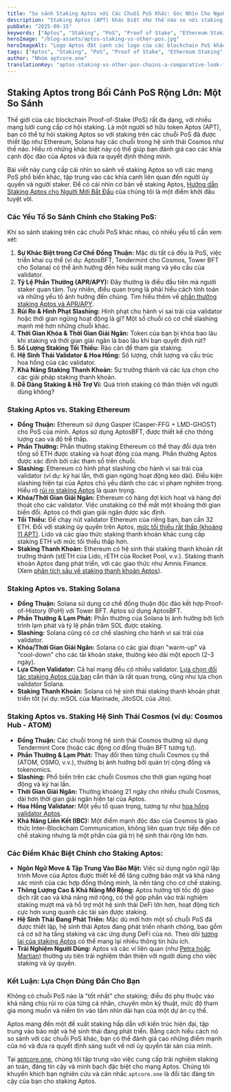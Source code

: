 ```yaml
---
title: "So sánh Staking Aptos với Các Chuỗi PoS Khác: Góc Nhìn Cho Người Staker"
description: "Staking Aptos (APT) khác biệt như thế nào so với staking trên các chuỗi Proof-of-Stake khác như Ethereum, Solana hay Cosmos? Khám phá những khác biệt chính về phần thưởng, rủi ro và cơ chế."
pubDate: "2025-09-15"
keywords: ["Aptos", "Staking", "PoS", "Proof of Stake", "Ethereum Staking", "Solana Staking", "Cosmos Staking", "Comparison", "APT"]
heroImage: "/blog-assets/aptos-staking-vs-other-pos.jpg"
heroImageAlt: "Logo Aptos đặt cạnh các logo của các blockchain PoS khác như Ethereum và Solana để so sánh"
tags: ["Aptos", "Staking", "PoS", "Proof of Stake", "Ethereum Staking", "Solana Staking", "Cosmos Staking", "Comparison", "APT"]
author: "Nhóm aptcore.one"
translationKey: "aptos-staking-vs-other-pos-chains-a-comparative-look-for-stakers"
---
```


## Staking Aptos trong Bối Cảnh PoS Rộng Lớn: Một So Sánh

Thế giới của các blockchain Proof-of-Stake (PoS) rất đa dạng, với nhiều mạng lưới cung cấp cơ hội staking. Là một người sở hữu token Aptos (APT), bạn có thể tự hỏi staking Aptos so với staking trên các chuỗi PoS đã được thiết lập như Ethereum, Solana hay các chuỗi trong hệ sinh thái Cosmos như thế nào. Hiểu rõ những khác biệt này có thể giúp bạn đánh giá cao các khía cạnh độc đáo của Aptos và đưa ra quyết định thông minh.

Bài viết này cung cấp cái nhìn so sánh về staking Aptos so với các mạng PoS phổ biến khác, tập trung vào các khía cạnh liên quan đến người ủy quyền và người staker. Để có cái nhìn cơ bản về staking Aptos, [Hướng dẫn Staking Aptos cho Người Mới Bắt Đầu](/blog/vi/huong-dan-cho-nguoi-moi-bat-dau-ve-staking-aptos-apt-tren-aptcore-one) của chúng tôi là một điểm khởi đầu tuyệt vời.

### Các Yếu Tố So Sánh Chính cho Staking PoS:

Khi so sánh staking trên các chuỗi PoS khác nhau, có nhiều yếu tố cần xem xét:

1. **Sự Khác Biệt trong Cơ Chế Đồng Thuận:** Mặc dù tất cả đều là PoS, việc triển khai cụ thể (ví dụ: AptosBFT, Tendermint cho Cosmos, Tower BFT cho Solana) có thể ảnh hưởng đến hiệu suất mạng và yêu cầu của validator.
2. **Tỷ Lệ Phần Thưởng (APR/APY):** Đây thường là điều đầu tiên mà người staker quan tâm. Tuy nhiên, điều quan trọng là phải hiểu cách tính toán và những yếu tố ảnh hưởng đến chúng. Tìm hiểu thêm về [phần thưởng staking Aptos và APR/APY](/blog/vi/phan-thuong-staking-aptos-giai-thich-apr-va-apy-va-cach-aptcore-one-hien-thi-chung).
3. **Rủi Ro & Hình Phạt Slashing:** Hình phạt cho hành vi sai trái của validator hoặc thời gian ngừng hoạt động là gì? Một số chuỗi có cơ chế slashing mạnh mẽ hơn những chuỗi khác.
4. **Thời Gian Khóa & Thời Gian Giải Ngân:** Token của bạn bị khóa bao lâu khi staking và thời gian giải ngân là bao lâu khi bạn quyết định rút?
5. **Số Lượng Staking Tối Thiểu:** Rào cản để tham gia staking.
6. **Hệ Sinh Thái Validator & Hoa Hồng:** Số lượng, chất lượng và cấu trúc hoa hồng của các validator.
7. **Khả Năng Staking Thanh Khoản:** Sự trưởng thành và các lựa chọn cho các giải pháp staking thanh khoản.
8. **Dễ Dàng Staking & Hỗ Trợ Ví:** Quá trình staking có thân thiện với người dùng không?

### Staking Aptos vs. Staking Ethereum

* **Đồng Thuận:** Ethereum sử dụng Gasper (Casper-FFG + LMD-GHOST) cho PoS của mình. Aptos sử dụng AptosBFT, được thiết kế cho thông lượng cao và độ trễ thấp.
* **Phần Thưởng:** Phần thưởng staking Ethereum có thể thay đổi dựa trên tổng số ETH được staking và hoạt động của mạng. Phần thưởng Aptos được xác định bởi các tham số trên chuỗi.
* **Slashing:** Ethereum có hình phạt slashing cho hành vi sai trái của validator (ví dụ: ký hai lần, thời gian ngừng hoạt động kéo dài). Điều kiện slashing hiện tại của Aptos chủ yếu dành cho các vi phạm nghiêm trọng. Hiểu rõ [rủi ro staking Aptos](/blog/vi/rui-ro-khi-staking-aptos-huong-dan-ro-rang-cach-giam-thieu) là quan trọng.
* **Khóa/Thời Gian Giải Ngân:** Ethereum có hàng đợi kích hoạt và hàng đợi thoát cho các validator. Việc unstaking có thể mất một khoảng thời gian biến đổi. Aptos có thời gian giải ngân được xác định.
* **Tối Thiểu:** Để chạy nút validator Ethereum của riêng bạn, bạn cần 32 ETH. Đối với staking ủy quyền trên Aptos, [mức tối thiểu rất thấp (khoảng 11 APT)](/blog/vi/aptos-staking-toi-thieu-can-bao-nhieu-apt-de-bat-dau). Lido và các giao thức staking thanh khoản khác cung cấp staking ETH với mức tối thiểu thấp hơn.
* **Staking Thanh Khoản:** Ethereum có hệ sinh thái staking thanh khoản rất trưởng thành (stETH của Lido, rETH của Rocket Pool, v.v.). Staking thanh khoản Aptos đang phát triển, với các giao thức như Amnis Finance. (Xem [phân tích sâu về staking thanh khoản Aptos](/blog/vi/kham-pha-sau-ve-staking-thanh-khoan-aptos-mo-khoa-thanh-khoan-toi-da-hoa-phan-thuong-apt)).

### Staking Aptos vs. Staking Solana

* **Đồng Thuận:** Solana sử dụng cơ chế đồng thuận độc đáo kết hợp Proof-of-History (PoH) với Tower BFT. Aptos sử dụng AptosBFT.
* **Phần Thưởng & Lạm Phát:** Phần thưởng của Solana bị ảnh hưởng bởi lịch trình lạm phát và tỷ lệ phần trăm SOL được staking.
* **Slashing:** Solana cũng có cơ chế slashing cho hành vi sai trái của validator.
* **Khóa/Thời Gian Giải Ngân:** Solana có các giai đoạn "warm-up" và "cool-down" cho các tài khoản stake, thường kéo dài một epoch (2-3 ngày).
* **Lựa Chọn Validator:** Cả hai mạng đều có nhiều validator. [Lựa chọn đối tác staking Aptos của bạn](/blog/vi/chon-doi-tac-staking-aptos-toi-da-hoa-phan-thuong-bao-mat-voi-aptcore-one) cẩn thận là rất quan trọng, cũng như lựa chọn validator Solana.
* **Staking Thanh Khoản:** Solana có hệ sinh thái staking thanh khoản phát triển tốt (ví dụ: mSOL của Marinade, JitoSOL của Jito).

### Staking Aptos vs. Staking Hệ Sinh Thái Cosmos (ví dụ: Cosmos Hub - ATOM)

* **Đồng Thuận:** Các chuỗi trong hệ sinh thái Cosmos thường sử dụng Tendermint Core (hoặc các động cơ đồng thuận BFT tương tự).
* **Phần Thưởng & Lạm Phát:** Thay đổi theo từng chuỗi Cosmos cụ thể (ATOM, OSMO, v.v.), thường bị ảnh hưởng bởi quản trị cộng đồng và tokenomics.
* **Slashing:** Phổ biến trên các chuỗi Cosmos cho thời gian ngừng hoạt động và ký hai lần.
* **Thời Gian Giải Ngân:** Thường khoảng 21 ngày cho nhiều chuỗi Cosmos, dài hơn thời gian giải ngân hiện tại của Aptos.
* **Hoa Hồng Validator:** Một yếu tố quan trọng, tương tự như [hoa hồng validator Aptos](/blog/vi/hieu-ve-hoa-hong-cua-nguoi-xac-thuc-aptos-yeu-to-quan-trong-cho-phan-thuong-staking-cua-ban).
* **Khả Năng Liên Kết (IBC):** Một điểm mạnh độc đáo của Cosmos là giao thức Inter-Blockchain Communication, không liên quan trực tiếp đến cơ chế staking nhưng là một phần của giá trị hệ sinh thái rộng lớn hơn.

### Các Điểm Khác Biệt Chính cho Staking Aptos:

* **Ngôn Ngữ Move & Tập Trung Vào Bảo Mật:** Việc sử dụng ngôn ngữ lập trình Move của Aptos được thiết kế để tăng cường bảo mật và khả năng xác minh của các hợp đồng thông minh, là nền tảng cho cơ chế staking.
* **Thông Lượng Cao & Khả Năng Mở Rộng:** Aptos hướng tới tốc độ giao dịch rất cao và khả năng mở rộng, có thể góp phần vào trải nghiệm staking mượt mà và hỗ trợ một hệ sinh thái DeFi lớn hơn, hoạt động tích cực hơn xung quanh các tài sản được staking.
* **Hệ Sinh Thái Đang Phát Triển:** Mặc dù mới hơn một số chuỗi PoS đã được thiết lập, hệ sinh thái Aptos đang phát triển nhanh chóng, bao gồm cả cơ sở hạ tầng staking và các ứng dụng DeFi của nó. Theo dõi [tương lai của staking Aptos](/blog/vi/tuong-lai-cua-staking-aptos-xu-huong-doi-moi-va-tinh-nang-sap-toi) có thể mang lại nhiều thông tin hữu ích.
* **Trải Nghiệm Người Dùng:** Aptos và các ví liên quan (như [Petra hoặc Martian](/blog/vi/so-sanh-cac-vi-staking-aptos-hang-dau-petra-vs-pontem-vs-lua-chon-tot-nhat-cua-ban)) thường ưu tiên trải nghiệm thân thiện với người dùng cho việc staking và ủy quyền.

### Kết Luận: Lựa Chọn Đúng Đắn Cho Bạn

Không có chuỗi PoS nào là "tốt nhất" cho staking; điều đó phụ thuộc vào khả năng chịu rủi ro của từng cá nhân, chuyên môn kỹ thuật, mức độ tham gia mong muốn và niềm tin vào tầm nhìn dài hạn của một dự án cụ thể.

Aptos mang đến một đề xuất staking hấp dẫn với kiến trúc hiện đại, tập trung vào bảo mật và hệ sinh thái đang phát triển. Bằng cách hiểu cách nó so sánh với các chuỗi PoS khác, bạn có thể đánh giá cao những điểm mạnh của nó và đưa ra quyết định sáng suốt về nơi ủy quyền tài sản của mình.

Tại [aptcore.one](https://aptcore.one), chúng tôi tập trung vào việc cung cấp trải nghiệm staking an toàn, đáng tin cậy và minh bạch đặc biệt cho mạng Aptos. Chúng tôi khuyến khích bạn nghiên cứu và cân nhắc `aptcore.one` là đối tác đáng tin cậy của bạn cho staking Aptos.